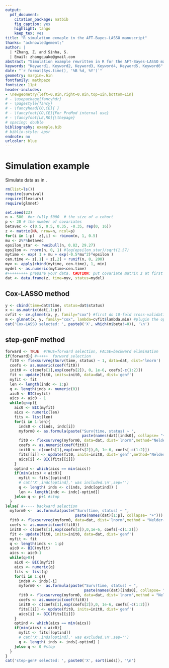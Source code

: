 ---
output: 
  pdf_document:
    citation_package: natbib
    fig_caption: yes
    highlight: tango
    keep_tex: yes
title: "R simulation exmaple in the AFT-Bayes-LASSO manuscript"
thanks: "acknowledgement;"
author: |
  | *Zhang, Z. and Sinha, S.
  | Email: zhangquake@gmail.com
abstract: "Simulation example rewritten in R for the AFT-Bayes-LASSO manuscript to compare with other methods in the literature."
keywords: "Keyword1, Keyword2, Keyword3, Keyword4, Keyword5, Keyword6"
date: "`r format(Sys.time(), '%B %d, %Y')`"
geometry: margin=.6in
fontfamily: mathpazo
fontsize: 11pt
header-includes:
- \newgeometry{left=0.8in,right=0.8in,top=1in,bottom=1in}
# - \usepackage{fancyhdr}
# - \pagestyle{fancy}
# - \fancyhead[CO,CE]{ }
# - \fancyfoot[CO,CE]{For PreMod internal use}
# - \fancyfoot[LE,RO]{\thepage}
# spacing: double
bibliography: example.bib
# biblio-style: apsr
endnote: no
urlcolor: blue
---
<!-- \newpage -->
\setcounter{tocdepth}{2}
\tableofcontents

<!-- # Abstract -->
<!-- Put your abstract here. -->

<!-- # Introduction -->
<!-- \label{sec:intro} -->
<!-- Introduction goes here.  -->

# Simulation example
\label{sec:simu}
Simulate data as in \cite{zhang2018bayesian}. 
 
```{r setup, results='he', message=FALSE, warning=FALSE}
rm(list=ls())
require(survival)
require(flexsurv)
require(glmnet)

set.seed(23)
n <- 500  #or fully 5000  # the size of a cohort
p <- 20 # the number of covariates 
betavec <- c(0.5, 0.5, 0.35, -0.35, rep(0, 16))
z <- matrix(NA, nrow=n, ncol=p)
for(i in 1:p)  z[,i] <- rbinom(n, 1, 0.5)
mu <- z%*%betavec
epsilon_star <- rweibull(n, 0.82, 29.27)
epsilon <- rnorm(n, 0, 1) #log(epsilon_star)/sqrt(1.57)
mytime <- exp( 1 + mu + exp(-0.5*mu^2)*epsilon )
cen.time <- z[,1] + z[,2] + runif(n, 0, 200)
myv <- apply(cbind(mytime, cen.time), 1, min)
mydel <- as.numeric(mytime<cen.time)
#+++++++++ prepare your data. CAUTION: put covariate matrix z at first
dat <- data.frame(z, time=myv, status=mydel)
```

## Cox-LASSO method
```{r coxLASSO, echo=TRUE}
y <- cbind(time=dat$time, status=dat$status)
x <- as.matrix(dat[,1:p])
cvfit <- cv.glmnet(x, y, family="cox") #first do 10-fold cross-validation to select lambda
m <- glmnet(x, y, family="cox", lambda=cvfit$lambda.min) #plugin the optimal lambda
cat('Cox-LASSO selected: ', paste0('X', which(m$beta!=0)), '\n')
```

## step-genF method
```{r stepGenF, echo=TRUE, message=FALSE, warning=FALSE}
forward <- TRUE  #TRUE=forward selection, FALSE=backward elimination
if(forward){ #+++++  forward selection
  fit0 <- flexsurvreg(Surv(time, status) ~ 1, data=dat, dist='lnorm')
  coefs <- as.numeric(coef(fit0))
  init0 <- c(coefs[1],exp(coefs[2]), 0, 1e-6, coefs[-c(1:2)])
  fit <- update(fit0, inits=init0, data=dat, dist='genf')
  myfit <- fit
  len <- length(indc <- 1:p)
  q <- length(inds <- numeric(0))
  aic0 <- BIC(myfit)
  aics <- aic0 - 1
  while(q<=p){
    aic0 <- BIC(myfit)
    aics <- numeric(len)
    fits <- list(len)
    for(i in 1:len){
      inds0 <- c(inds, indc[i])
      myform0 <- as.formula(paste("Surv(time, status) ~ ", 
                                  paste(names(dat)[inds0], collapse= "+")))
      fit0 <- flexsurvreg(myform0, data=dat, dist='lnorm',method="Nelder-Mead")
      coefs <- as.numeric(coef(fit0))
      init0 <- c(coefs[1],exp(coefs[2]),0, 1e-6, coefs[-c(1:2)])
      fits[[i]] <- update(fit0, inits=init0, dist='genf',method="Nelder-Mead")
      aics[i] <- BIC(fits[[i]])
    }
    optind <- which(aics == min(aics))
    if(min(aics) < aic0){
      myfit <- fits[[optind]]
      # cat('X',indc[optind],' was included.\n',sep='')
      q <- length( inds <- c(inds, indc[optind]) )
      len <- length(indc <- indc[-optind])
    }else q <- p+1 #stop
  }
}else{ #----- backward selection
  myform0 <-  as.formula(paste("Surv(time, status) ~ ", 
                               paste(names(dat)[1:p], collapse= "+")))
  fit0 <- flexsurvreg(myform0, data=dat, dist='lnorm',method = "Nelder-Mead")
  coefs <- as.numeric(coef(fit0))
  init0 <- c(coefs[1],exp(coefs[2]),0,1e-6, coefs[-c(1:2)])
  fit <- update(fit0, inits=init0, data=dat, dist='genf')
  myfit <- fit
  q <- length(inds <- 1:p)
  aic0 <- BIC(myfit)
  aics <- aic0-1
  while(q>0){
    aic0 <- BIC(myfit)
    aics <- numeric(q)
    fits <- list(q)
    for(i in 1:q){
      inds0 <- inds[-i]
      myform0 <-  as.formula(paste("Surv(time, status) ~ ", 
                                   paste(names(dat)[inds0], collapse= "+")))
      fit0 <- flexsurvreg(myform0, data=dat, dist='lnorm',method = "Nelder-Mead")
      coefs <- as.numeric(coef(fit0))
      init0 <- c(coefs[1],exp(coefs[2]),0, 1e-6, coefs[-c(1:2)])
      fits[[i]] <- update(fit0, inits=init0, dist='genf')
      aics[i] <- BIC(fits[[i]])
    }
    optind <- which(aics == min(aics))
    if(min(aics) < aic0){
      myfit <- fits[[optind]]
      # cat('X',inds[optind],' was excluded.\n',sep='')
      q <- length( inds <- inds[-optind] )
    }else q <- 0 #stop
  }
}
cat('step-genF selected: ', paste0('X', sort(inds)), '\n')
```








